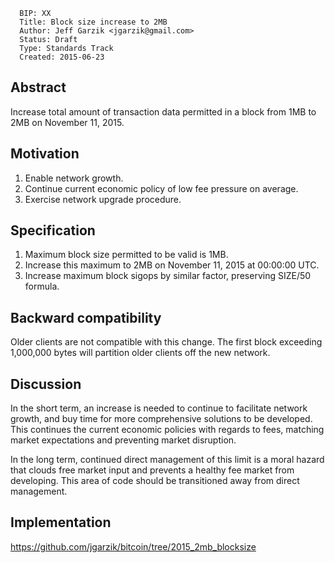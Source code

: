 <pre>
  BIP: XX
  Title: Block size increase to 2MB
  Author: Jeff Garzik <jgarzik@gmail.com>
  Status: Draft
  Type: Standards Track
  Created: 2015-06-23
</pre>

==Abstract==

Increase total amount of transaction data permitted in a block from 1MB to 2MB on November 11, 2015.

==Motivation==

# Enable network growth.
# Continue current economic policy of low fee pressure on average.
# Exercise network upgrade procedure.

==Specification==

# Maximum block size permitted to be valid is 1MB.
# Increase this maximum to 2MB on November 11, 2015 at 00:00:00 UTC.
# Increase maximum block sigops by similar factor, preserving SIZE/50 formula.

==Backward compatibility==

Older clients are not compatible with this change.  The first block exceeding 1,000,000 bytes will partition older clients off the new network.

==Discussion==

In the short term, an increase is needed to continue to facilitate
network growth, and buy time for more comprehensive solutions to be
developed.  This continues the current economic policies with regards to
fees, matching market expectations and preventing market disruption.

In the long term, continued direct management of this limit is a moral hazard that clouds free market input and prevents a healthy fee market from developing.  This area of code should be transitioned away from direct management.

==Implementation==

https://github.com/jgarzik/bitcoin/tree/2015_2mb_blocksize

